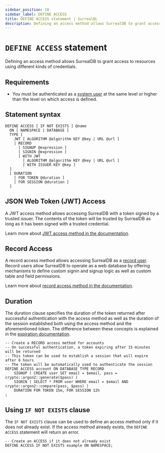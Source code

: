 ```yaml
---
sidebar_position: 10
sidebar_label: DEFINE ACCESS
title: DEFINE ACCESS statement | SurrealQL
description: Defining an access method allows SurrealDB to grant access to resources using different kinds of credentials.
---
```


# `DEFINE ACCESS` statement

Defining an access method allows SurrealDB to grant access to resources using different kinds of credentials.

## Requirements

- You must be authenticated as a [system user](/docs/surrealdb/2.x/security/authentication#system-users) at the same level or higher than the level on which access is defined.

## Statement syntax

```surql title="SurrealQL Syntax"
DEFINE ACCESS [ IF NOT EXISTS ] @name
  ON [ NAMESPACE | DATABASE ]
  TYPE [
    JWT [ ALGORITHM @algorithm KEY @key | URL @url ]
    | RECORD
      [ SIGNUP @expression ]
      [ SIGNIN @expression ]
      [ WITH JWT
        [ ALGORITHM @algorithm KEY @key | URL @url ]
        [ WITH ISSUER KEY @key ]
  ]
  [ DURATION
    [ FOR TOKEN @duration ]
    [ FOR SESSION @duration ]
  ]
```

## JSON Web Token (JWT) Access

A JWT access method allows accessing SurrealDB with a token signed by a trusted issuer. The contents of the token will be trusted by SurrealDB as long as it has been signed with a trusted credential.

Learn more about [JWT access method in the documentation](/docs/surrealdb/2.x/surrealql/statements/define/access/jwt).

## Record Access

A record access method allows accessing SurrealDB as a [record user](/docs/surrealdb/2.x/security/authentication#record-users). Record users allow SurrealDB to operate as a web database by offering mechanisms to define custom signin and signup logic as well as custom table and field permissions.

Learn more about [record access method in the documentation](/docs/surrealdb/2.x/surrealql/statements/define/access/record).

## Duration

The duration clause specifies the duration of the token returned after successful authentication with the access method as well as the duration of the session established both using the access method and the aforementioned token. The difference between these concepts is explained in the [expiration documentation](/docs/surrealdb/2.x/security/authentication#expiration).

```surql
-- Create a RECORD access method for accounts
-- On successful authentication, a token expiring after 15 minutes will be returned
-- This token can be used to establish a session that will expire after 6 hours
-- The token will be automatically used to authenticate the session
DEFINE ACCESS account ON DATABASE TYPE RECORD
	SIGNUP ( CREATE user SET email = $email, pass = crypto::argon2::generate($pass) )
	SIGNIN ( SELECT * FROM user WHERE email = $email AND crypto::argon2::compare(pass, $pass) )
	DURATION FOR TOKEN 15m, FOR SESSION 12h
;
```

## Using `IF NOT EXISTS` clause

The `IF NOT EXISTS` clause can be used to define an access method only if it does not already exist. If the access method already exists, the `DEFINE ACCESS` statement will return an error.

```surql
-- Create an ACCESS if it does not already exist
DEFINE ACCESS IF NOT EXISTS example ON NAMESPACE;
```
